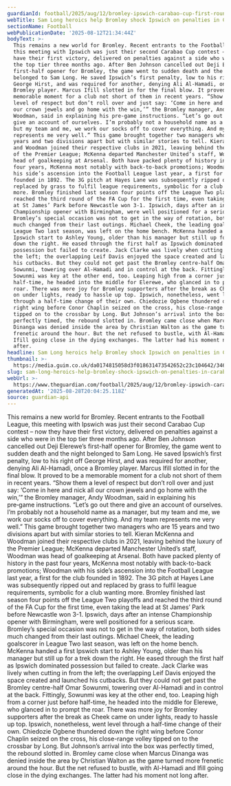 ```yaml
---
guardianId: football/2025/aug/12/bromley-ipswich-carabao-cup-first-round-match-report
webTitle: Sam Long heroics help Bromley shock Ipswich on penalties in Carabao Cup
sectionName: Football
webPublicationDate: '2025-08-12T21:34:44Z'
bodyText: >-
  This remains a new world for Bromley. Recent entrants to the Football League,
  this meeting with Ipswich was just their second Carabao Cup contest – now they
  have their first victory, delivered on penalties against a side who were in
  the top tier three months ago. After Ben Johnson cancelled out Deji Elerewe’s
  first-half opener for Bromley, the game went to sudden death and the night
  belonged to Sam Long. He saved Ipswich’s first penalty, low to his right off
  George Hirst, and was required for another, denying Ali Al-Hamadi, once a
  Bromley player. Marcus Ifill slotted in for the final blow. It proved to be a
  memorable moment for a club not short of them in recent years. “Show them a
  level of respect but don’t roll over and just say: ‘Come in here and nick all
  our crown jewels and go home with the win,’” the Bromley manager, Andy
  Woodman, said in explaining his pre‑game instructions. “Let’s go out there and
  give an account of ourselves. I’m probably not a household name as a manager,
  but my team and me, we work our socks off to cover everything. And my team
  represents me very well.” This game brought together two managers who are 15
  years and two divisions apart but with similar stories to tell. Kieran McKenna
  and Woodman joined their respective clubs in 2021, leaving behind the luxury
  of the Premier League; McKenna departed Manchester United’s staff, Woodman was
  head of goalkeeping at Arsenal. Both have packed plenty of history in the past
  four years, McKenna most notably with back-to-back promotions; Woodman with
  his side’s ascension into the Football League last year, a first for the club
  founded in 1892. The 3G pitch at Hayes Lane was subsequently ripped out and
  replaced by grass to fulfil league requirements, symbolic for a club wanting
  more. Bromley finished last season four points off the League Two playoffs and
  reached the third round of the FA Cup for the first time, even taking the lead
  at St James’ Park before Newcastle won 3-1. Ipswich, days after an intense
  Championship opener with Birmingham, were well positioned for a serious scare.
  Bromley’s special occasion was not to get in the way of rotation, both sides
  much changed from their last outings. Michael Cheek, the leading goalscorer in
  League Two last season, was left on the home bench. McKenna handed a first
  Ipswich start to Ashley Young, older than his manager but still up for a trek
  down the right. He eased through the first half as Ipswich dominated
  possession but failed to create. Jack Clarke was lively when cutting in from
  the left; the overlapping Leif Davis enjoyed the space created and launched
  his cutbacks. But they could not get past the Bromley centre-half Omar
  Sowunmi, towering over Al-Hamadi and in control at the back. Fittingly,
  Sowunmi was key at the other end, too. Leaping high from a corner just before
  half-time, he headed into the middle for Elerewe, who glanced in to prompt the
  roar. There was more joy for Bromley supporters after the break as Cheek came
  on under lights, ready to hassle up top. Ipswich, nonetheless, went level
  through a half-time change of their own. Chiedozie Ogbene thundered down the
  right wing before Conor Chaplin seized on the cross, his close-range volley
  tipped on to the crossbar by Long. But Johnson’s arrival into the box was
  perfectly timed, the rebound slotted in. Bromley came close when Marcus
  Dinanga was denied inside the area by Christian Walton as the game turned more
  frenetic around the hour. But the net refused to bustle, with Al-Hamadi and
  Ifill going close in the dying exchanges. The latter had his moment not long
  after.
headline: Sam Long heroics help Bromley shock Ipswich on penalties in Carabao Cup
thumbnail: >-
  https://media.guim.co.uk/da0174815058d3f018631473542652c23c104642/346_0_2565_2051/500.jpg
slug: sam-long-heroics-help-bromley-shock-ipswich-on-penalties-in-carabao-cup
webUrl: >-
  https://www.theguardian.com/football/2025/aug/12/bromley-ipswich-carabao-cup-first-round-match-report
generatedAt: '2025-08-28T20:04:25.118Z'
source: guardian-api
---
```

This remains a new world for Bromley. Recent entrants to the Football League, this meeting with Ipswich was just their second Carabao Cup contest – now they have their first victory, delivered on penalties against a side who were in the top tier three months ago. After Ben Johnson cancelled out Deji Elerewe’s first-half opener for Bromley, the game went to sudden death and the night belonged to Sam Long. He saved Ipswich’s first penalty, low to his right off George Hirst, and was required for another, denying Ali Al-Hamadi, once a Bromley player. Marcus Ifill slotted in for the final blow. It proved to be a memorable moment for a club not short of them in recent years. “Show them a level of respect but don’t roll over and just say: ‘Come in here and nick all our crown jewels and go home with the win,’” the Bromley manager, Andy Woodman, said in explaining his pre‑game instructions. “Let’s go out there and give an account of ourselves. I’m probably not a household name as a manager, but my team and me, we work our socks off to cover everything. And my team represents me very well.” This game brought together two managers who are 15 years and two divisions apart but with similar stories to tell. Kieran McKenna and Woodman joined their respective clubs in 2021, leaving behind the luxury of the Premier League; McKenna departed Manchester United’s staff, Woodman was head of goalkeeping at Arsenal. Both have packed plenty of history in the past four years, McKenna most notably with back-to-back promotions; Woodman with his side’s ascension into the Football League last year, a first for the club founded in 1892. The 3G pitch at Hayes Lane was subsequently ripped out and replaced by grass to fulfil league requirements, symbolic for a club wanting more. Bromley finished last season four points off the League Two playoffs and reached the third round of the FA Cup for the first time, even taking the lead at St James’ Park before Newcastle won 3-1. Ipswich, days after an intense Championship opener with Birmingham, were well positioned for a serious scare. Bromley’s special occasion was not to get in the way of rotation, both sides much changed from their last outings. Michael Cheek, the leading goalscorer in League Two last season, was left on the home bench. McKenna handed a first Ipswich start to Ashley Young, older than his manager but still up for a trek down the right. He eased through the first half as Ipswich dominated possession but failed to create. Jack Clarke was lively when cutting in from the left; the overlapping Leif Davis enjoyed the space created and launched his cutbacks. But they could not get past the Bromley centre-half Omar Sowunmi, towering over Al-Hamadi and in control at the back. Fittingly, Sowunmi was key at the other end, too. Leaping high from a corner just before half-time, he headed into the middle for Elerewe, who glanced in to prompt the roar. There was more joy for Bromley supporters after the break as Cheek came on under lights, ready to hassle up top. Ipswich, nonetheless, went level through a half-time change of their own. Chiedozie Ogbene thundered down the right wing before Conor Chaplin seized on the cross, his close-range volley tipped on to the crossbar by Long. But Johnson’s arrival into the box was perfectly timed, the rebound slotted in. Bromley came close when Marcus Dinanga was denied inside the area by Christian Walton as the game turned more frenetic around the hour. But the net refused to bustle, with Al-Hamadi and Ifill going close in the dying exchanges. The latter had his moment not long after.
